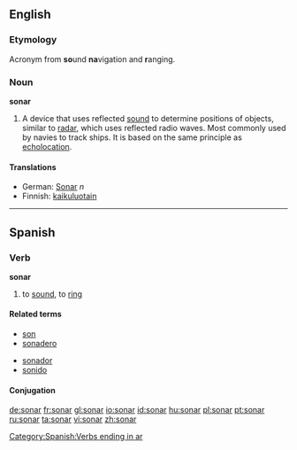 {{see|Sonar|soñar}}

==English==

===Etymology===
{{wikipedia}}
Acronym from '''so'''und '''na'''vigation and '''r'''anging.

===Noun===
'''sonar'''
#A device that uses reflected [[sound]] to determine positions of objects, similar to [[radar]], which uses reflected radio waves.   Most commonly used by navies to track ships.  It is based on the same principle as [[echolocation]].

====Translations====
*German: [[Sonar]] ''n''
*Finnish: [[kaikuluotain]]

----

==Spanish==

===Verb===
'''sonar'''
# to [[sound]], to [[ring]]

====Related terms====
{{top}}
*[[son]]
*[[sonadero]]
{{mid}}
*[[sonador]]
*[[sonido]]
{{bottom}}

====Conjugation====
{{es-conj-ar (o-ue)|s|n}}

[[Category:Spanish:Verbs ending in ar]]

[[de:sonar]]
[[fr:sonar]]
[[gl:sonar]]
[[io:sonar]]
[[id:sonar]]
[[hu:sonar]]
[[pl:sonar]]
[[pt:sonar]]
[[ru:sonar]]
[[ta:sonar]]
[[vi:sonar]]
[[zh:sonar]]